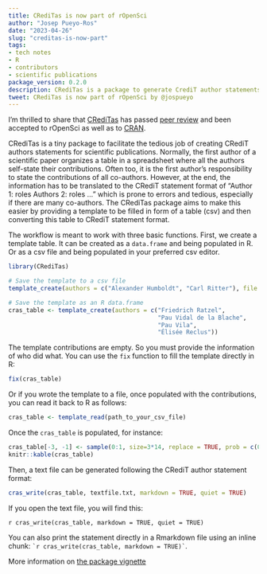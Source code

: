 ```yaml
---
title: CRediTas is now part of rOpenSci
author: "Josep Pueyo-Ros"
date: "2023-04-26"
slug: "creditas-is-now-part"
tags:
- tech notes
- R
- contributors
- scientific publications
package_version: 0.2.0
description: CRediTas is a package to generate CrediT author statements for scientific publications.
tweet: CRediTas is now part of rOpenSci by @jospueyo
---
```


I'm thrilled to share that [CRediTas](https://docs.ropensci.org/CRediTas/) has passed [peer review](https://github.com/ropensci/software-review/issues/576) and been accepted to rOpenSci as well as to [CRAN](https://cran.r-project.org/web/packages/CRediTas/index.html).

CRediTas is a tiny package to facilitate the tedious job of creating CRediT authors statements for scientific publications. Normally, the first author of a scientific paper organizes a table in a spreadsheet where all the authors self-state their contributions. Often too, it is the first author's responsibility to state the contributions of all co-authors. However, at the end, the information has to be translated to the CRediT statement format of “Author 1: roles Authors 2: roles …” which is prone to errors and tedious, especially if there are many co-authors. The CRediTas package aims to make this easier by providing a template to be filled in form of a table (csv) and then converting this table to CRediT statement format.

The workflow is meant to work with three basic functions. First, we create a template table. It can be created as a `data.frame` and being populated in R. Or as a csv file and being populated in your preferred csv editor.

```r
library(CRediTas)

# Save the template to a csv file
template_create(authors = c("Alexander Humboldt", "Carl Ritter"), file = tempfile())

# Save the template as an R data.frame
cras_table <- template_create(authors = c("Friedrich Ratzel", 
                                          "Pau Vidal de la Blache", 
                                          "Pau Vila",
                                          "Élisée Reclus"))
```

The template contributions are empty. So you must provide the information of who did what. You can use the `fix` function to fill the template directly in R:

```r

fix(cras_table)

```

Or if you wrote the template to a file, once populated with the contributions, you can read it back to R as follows:

```r

cras_table <- template_read(path_to_your_csv_file)

```

Once the `cras_table` is populated, for instance:

```r
cras_table[-3, -1] <- sample(0:1, size=3*14, replace = TRUE, prob = c(0.6, 0.4))
knitr::kable(cras_table)
```

Then, a text file can be generated following the CRediT author statement format:

```r

cras_write(cras_table, textfile.txt, markdown = TRUE, quiet = TRUE)

```

If you open the text file, you will find this:

`r cras_write(cras_table, markdown = TRUE, quiet = TRUE)`

You can also print the statement directly in a Rmarkdown file using an inline chunk: `` `r
cras_write(cras_table, markdown = TRUE)` ``.

More information on [the package vignette](https://docs.ropensci.org/CRediTas/articles/get_started.html)
